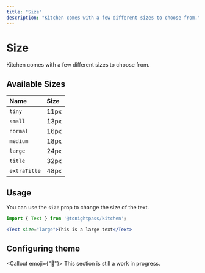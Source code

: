 ```yaml
---
title: "Size"
description: "Kitchen comes with a few different sizes to choose from."
---
```



# Size
Kitchen comes with a few different sizes to choose from.

## Available Sizes

| Name | Size |
| :--- | :--- |
| `tiny` | 11px |
| `small` | 13px |
| `normal` | 16px |
| `medium` | 18px |
| `large` | 24px |
| `title` | 32px |
| `extraTitle` | 48px |

## Usage

You can use the `size` prop to change the size of the text.

```jsx
import { Text } from '@tonightpass/kitchen';

<Text size="large">This is a large text</Text>
```

## Configuring theme

<Callout emoji={"🚧"}>
  This section is still a work in progress.
</Callout>